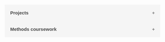 
<style>
.collapsible {
  background-color: #f5f5f5;
  color: #444;
  cursor: pointer;
  padding: 18px;
  width: 100%;
  border: none;
  text-align: left;
  outline: none;
  font-size: 15px;
  transition: 0.4s;
  font-weight: bold;
}

.active, .collapsible:hover {
  background-color: #ddd;
}

.collapsible:after {
  content: '\002B';
  color: #777;
  font-weight: bold;
  float: right;
  margin-left: 5px;
}

.active:after {
  content: "\2212";
}

.content {
  padding: 0 18px;
  display: none;
  overflow: hidden;
  background-color: white;
  border: 1px solid #ddd;
}
.div-img{
    justify-content: center;
    align-items: center;
    display:flex;
    padding-top:10%;
    padding-right:10%;
}
img{
    transition: transform .2s;
    width:85%;
    height:85%;
    margin:0 auto;
    background-color: rgb(173, 173, 237);
    border-radius: 10px;
    border: 0px solid black;
}
img:hover{
    transform:scale(1.63);
}
</style>

<button class="collapsible">Projects</button>

<div class="content">
  <p><ul>
  
  <button class="collapsible"><mark style="color:black;font-size:11px;background:#f5f5f5">LEVERAGING TEXT DATA TO EXPLORE HOW NEWS PARTISANSHIP SHAPES DISCOURSE</mark> <mark style="color:gray;font-size:11px;background:#f5f5f5">[NLP; ETL PIPELINE; TRANSFORMER MODELS; BIG TEXT DATA]</mark></button>

<div class="content">
  <p><ul>
 <h2 style="color:Black;font-size:18px;"> Main Contributions</h2>
 

<ul style="text-indent: 20px;"> 
<li> Extracted billions of tweets and replies from Twitter API using SQL, Python, and web scraping techniques </li>
<li> Transformed, cleansed, and normalized with Python, Pandas, and regular expressions </li>
<li> Optimized data collection and transformation tasks using parallel processing, indexing, and caching </li>
<li> Developed custom scripts and automations to streamline data management processes for multiple collaborators  </li>
<li> Ensured data reliability and pipeline stability by developing logging and alerting mechanism to handle errors</li>
</ul>

 <h3 style="color:Black;font-size:18px;"> Summary</h3>

<p style="padding-left: 5px;">In this project, we focused on analyzing the content of Tweets and comments on those tweets. We analyzed broad descriptive patterns in the number of tweets each news outlet makes over time through the course of our data collection, as well as the number of comments, likes, and retweets they receive. Our core analysis involved analyzing the text of the comments and tweets themselves. After scraping, the data was automatically sent to a script that handled tokenization, lemmatization, removing stop words, URLs, numbers and typos, creating n-grams, and vectorization.</p>

<p style="padding-left: 5px;">Once processed, descriptive statistics, such as the average number of words in a comment by news outlet, and the average tone (as measured by sentiment dictionaries, such as LIWC) of comments by news outlet. We compared these descriptive statistics of the comments to the same descriptive statistics of the initial tweets. This allowed us to test hypotheses, such as comments being more emotionally charged than tweets from news outlets. We also examined how the initial source (e.g. news outlet vs. media personality) affected these patterns, expecting that tweets by (and comments on those tweets) media personalities will be more emotionally charged than tweets by (and comments on those tweets) general news outlets.</p> 

<p style="padding-left: 5px;">The main analysis involved using measures of text similarity similar to plagiarism detection to examine the extent to which the comments on a tweet differ from the tweet itself. We are interested in measuring how the conversation through a comment thread shifts the tone and content of the message communicated initially by the news outlets. Dynamic topic modeling will also be used for this purpose.</p>

  
  </ul></p>
</div>


  <button class="collapsible"><mark style="color:black;font-size:11px;background:#f5f5f5">IDENTIFYING WHAT CONSTITUTES A POLITICAL ADVERTISEMENT </mark> <mark style="color:gray;font-size:11px;background:#f5f5f5">
[DATA ANALYSIS & VISUALIZTION; CONJOINT EXPERIMENT]</mark></button>


<div class="content">
  <ul>
  <br>
 <h2 style="color:Black;font-size:18px;"> Main Contributions</h2>
<ul style="text-indent: 20px;">
  <li>Collaborated with multidisciplinary team, providing insights and recommendations based on key findings</li>
<li>Conducted exploratory data analysis using data visualization tools such as ggplot2 and plotly</li>
<li> Identified experiment-breaking distribution error which necessitated reissuance </li>
<li>Implemented data transformation techniques including variable recoding, data aggregation, and normalization</li>
<li>Presented research findings in poster (displayed below) with visualizations, summary and Q & A</li>

</ul>
<ul>
 <div class="div-img">
   <img src='images/poster.jpg'>
 <div></ul>
        
 <h3 style="color:Black;font-size:18px;"> Summary</h3>


<p style="padding-left: 5px;"> In this project, we investigated  social media users' perceptions of digital political ads. We measured users' opinions on how platforms should design political ad UX and policies with the goal of establishing a baseline understanding of user opinions' including the permissibly of political ads and microtargeting, transparency in funding.</p>

<p style="padding-left: 5px;"> The primary objective of this research was to understand what factors of ads (and users themselves) may contribute to their perceptions of how `political' given digital ads are. To do this, we conducted a conjoint experiment asking respondents to compare artificial Facebook ads where we alter their source, content, and political orientation. This conjoint design allows us to isolate the independent effects of each component on perceptions of the political.  </p>

<p style="padding-left: 5px;"> We also conducted a within-between experiment asking respondents to evaluate real ads drawn from the Facebook Ad Library. In this portion of the project, we randomly assigned respondents' to view either a political or non-political advertisement and asked to rate how political they perceived it to be. Respondents rated multiple ads (within-subject variation) but the exact composition of the ads was randomized for each respondent (between-subject variation </p>

<p style="padding-left: 5px;">Overall, our conjoint analysis strongly supports our original research hypotheses showing that the source, strength, and orientation of the message all matter. We found that candidate ads seem to be viewed as inherently political, in contrast to sources such as politically active companies and advocacy organizations, where message strength appears to matter far more in order for an ad to be considered political. This differs from our finding in the conjoint analysis, where ads from companies and advocacy organizations were viewed as equally political.</p>
</div>
<button class="collapsible"><mark style="color:black;font-size:11px;background:#f5f5f5">MEASURING THE EFFICACY OF IN-GROUP CORRECTIONS</mark> <mark style="color:gray;font-size:11px;background:#f5f5f5">[EXPERIMENTAL DESIGN; DATA ANALYSIS & VISUALIZATION]</mark></button>

<div class="content">
  <p><ul>
 <h2 style="color:Black;font-size:18px;"> Main Contributions</h2>
<ul style="text-indent: 20px;">
 <li>Defined research questions and identified target population and sample characteristics</li>
  <li>Developed and organized clear, unbiased questionnaire</li>
  <li>Pilot tested survey instrument and refined based on feedback</li>
  <li>Analyzed data using descriptive and inferential statistics</li>
  <li>Interpreted and reported results with visualizations and tables</li>
</ul>

 <h3 style="color:Black;font-size:18px;"> Summary</h3>

<p style="padding-left: 5px;">In this project we explored the utility of corrections to misinformation on social media. We posit that comments from a member of one's in-group may be more effective in promoting accurate beliefs relative to members of out-groups, especially when the misinformation relates to their ethnic group. We believe individuals will rely on cues such as name and profile picture to evaluate their closeness to one's ethnic group. We suspect that in-group closeness will increase the credibility of a comment relative to a comment from a member of another group because of the sense of cohesion between members of the same ethnic group.</p>


<p style="padding-left: 10px;">Hypothesis 1: Corrective comments will reduce misperceptions (i.e. misperceptions will be lower in the correction conditions than in the no correction condition and control condition)</p>

<p style="padding-left: 10px;">Hypothesis 2: Corrective comments from culturally relevant organizations will more effectively reduce misperceptions</p>

<p style="padding-left: 5px;">To test if corrective comments from in-groups are more effective than comments from members of other groups in promoting accurate beliefs we conducted three experiments. In these experiments, we presented respondents' with a fake Facebook posts containing misinformation targeting specific ethnic groups. We randomly sorted participants into conditions in which they either saw (1) no misinformation post and no comments; (2) misinformation post and no replies (3) misinformation post with in-group correction (4) misinforation post with out-group correction. Before and after the treatment (misinformation post) participants were asked their belief in specific misinformation. </p>

<p style="padding-left: 5px;">The experiments relied on two survey waves that contained an oversampling of black (both surveys) and Latino (first survey only) respondents. Both experiments were sponsored by the Weidenbaum center and distributed by NORC. Study 1 had a total of 2030 respondents. There were ~500 black respondents and ~500 Latino respondents. Study 2 had a total of 1502 which included ~500 black respondents</p>

<p style="padding-left: 5px;">Across the two experiments we found no evidence supporting our theories. Study 1 found that providing corrections in the comments is an effective means to reducing misperceptions, however, the culturally relevant correction was not particularly effective among Latinos. Study 2 did not find results to uphold the theory that culturally relevant comments are more effective at reducing misperceptions. Among all participants in both experiments, the in-group corrections from those who were the target of misinformation was most effective, which may suggest that members of out-groups defer to other ethnic groups when the misinformation does not relate to them</p>


</div>

<button class="collapsible"><mark style="color:black;font-size:11px;background:#f5f5f5">TUNING HYPER-PARAMETERS TO IMPROVE DEEP LEARNING ELECTION PREDICTIONS </mark> <mark style="color:gray;font-size:11px;background:#f5f5f5"> [] </mark></button>

<div class="content">
  <p><ul>
 <h2 style="color:Black;font-size:18px;"> Main Contributions</h2>
<ul style="text-indent: 20px;"> <li> Managed data from three experiments and provided team regular Github updates </li>
<li> Visualized dozens of cross-tabulations between opinions and traits </li>
<li> Identified administrative error which necessitated redistribution </li>
<li> Cleansed and transformed data for linear regression </li>
<li> Visualized data and summarized methodology and results </li>
<li> Presented poster (displayed below) at The Annual Conference for Political Methodology 2022 </li>
</ul>  
  
  </ul></p>
</div>


<div class="content">
  <p><ul>
  
  </ul></p>
</div>
  </ul></p>
</div>

<button class="collapsible">Methods coursework</button>

<div class="content">
  <p><ul>
  <li><strong>Mathematical modeling</strong> (2017)<br>
  <p style="padding-left: 20px;">Taught by Randy Calvert. Primary materials: <i>Mathematics for Economists</i> (Pemberton and Rau). Required.<br>
  This course covered single-variable calculus and portions of multi-variate calculus, linear algebra, and probability theory exposing us to topics including sets and relations; probability; differential calculus and optimization; difference equations; and linear algebra.</li></p>
  
  <li><strong>Research design</strong> (2017)<br>
 <p style="padding-left: 20px;"> Taught by Matt Gabel. Primary materials: <i> Political Science and the Logic of Representations</i> (Kevin A. Clarke, David M. Primo); <i>The logic of real arguments</i> (Alec Fisher). Required.<br>
  This course focused on the philosophy of science and its implications for and applications in political science research. The course had three parts:  examining the nature of scientific knowledge and scientific progress; considering how scientific principles of defining, evaluating, and developing knowledge can be applied to understanding political phenomena; identifying standards for evaluation and making good social scientific arguments and explanations.</li></p>
  
  <li><strong>Quantitative political methodology I</strong> (2018)<br>
  <p style="padding-left: 20px;">Taught by Guillermo Rosas. Primary materials: <i> Linear Models with R </i>(Julian Faraway). Required.<br>
  This course explored the fundamentals of linear regression models in both scalar and matrix form. Problem sets focused on estimation; inference; specification; diagnostic tools; data management; statistical computation.</li>
  
  <li><strong>Theories of Individual and Collective Choice I</strong> (2018)<br>
  <p style="padding-left: 20px;">Taught by Keith Schnakenberg. Primary materials: <i> Game Theory: An Introduction</i> (Steven Tadelis). Required.<br>
  This class was in an introduction to rational choice theory and exposed us to spatial theory of electoral competition; cooperative game theory; and general equilibrium theory.</li>
  
  <li><strong>Applied statistical programming</strong> (2018)<br>
  <p style="padding-left: 20px;">Taught by Jacob Montgomery (advisor). Primary materials: <i> R for dummies</i> (de Vries and Meys); <i>Advanced R</i> (Hadley Wickham).<br>
  This course aimed to build our skill in programming (R) and expose us to the underpinnings of object-oriented programming. Focused on teaching foundational meta-skills from computer science and statistics such as structures; control/flow; functions; version control/documentation; classes and methods; apply/parallel; debugging and creating packages.</li>
  
  <li><strong>Causal inference</strong> (2018)<br>
  <p style="padding-left: 20px;">Taught by Julia Park.<br>
  This coursed aimed to introduce theoretical frameworks for causality and the empirical tools used in the estimation of causal effects. This class had us learn and apply skills related to outcomes; causal graphs; experiments; matching; regression; difference-in-differences; instrumental variables; sensitivity analysis; regression discontinuity etc.</li>
  
  <li><strong>Quantitative political methodology II</strong> (2018)<br>
  <p style="padding-left: 20px;">Taught by Jacob Montgomery (advisor). Primary materials: <i> Linear Models with R</i> (Julian Faraway). Required.<br>
  This is a second course in political methodology covering advanced methods of statistical analysis for political and other social scientists. Covers maximum likelihood estimation for various cross-sectional, time series, and measurement models.</li>
  
  <li><strong>Maximum likelihood estimation</strong> (2019)<br>
  <p style="padding-left: 20px;">Taught by Julia Park.<br>
  This course focused on generalized linear model estimation. We had practical exposure to link functions for a number of models including multinomial and unordered models; ordered outcome models; duration models; count models etc.</li>
  
  <li><strong>Computational social science</strong> (2019)<br>
  <p style="padding-left: 20px;">Taught by Christopher Lucas.<br> Primary materials: <i> Pattern Recognition and Machine Learning</i> (Christopher Bishop);<i> A Course in Machine Learning</i>  (Hal Daumé); <i>The Elements of Statistical Learning: Data Mining, Inference, and Prediction</i>  (Jerome Friedman, Trevor Hastie, Robert Tibshirani).<br>
This coursed focused on exposing us to different types of data; including networks; text; audio; images; and videos. We began with a mechanistic approaches to supervised and unsupervised learning, then moved to statistical inference with probabilistic interpretations.</ul></p>
</div>



<script>
var coll = document.getElementsByClassName("collapsible");
var i;

for (i = 0; i < coll.length; i++) {
  coll[i].addEventListener("click", function() {
    this.classList.toggle("active");
    var content = this.nextElementSibling;
    if (content.style.display === "block") {
      content.style.display = "none";
    } else {
      content.style.display = "block";
    }
  });
}
</script> 
